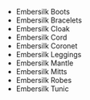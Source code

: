 - <WowHeadItem id="14236">Embersilk Boots</WowHeadItem>
- <WowHeadItem id="14226">Embersilk Bracelets</WowHeadItem>
- <WowHeadItem id="14229">Embersilk Cloak</WowHeadItem>
- <WowHeadItem id="14235">Embersilk Cord</WowHeadItem>
- <WowHeadItem id="14228">Embersilk Coronet</WowHeadItem>
- <WowHeadItem id="14233">Embersilk Leggings</WowHeadItem>
- <WowHeadItem id="14232">Embersilk Mantle</WowHeadItem>
- <WowHeadItem id="14231">Embersilk Mitts</WowHeadItem>
- <WowHeadItem id="14234">Embersilk Robes</WowHeadItem>
- <WowHeadItem id="14230">Embersilk Tunic</WowHeadItem>